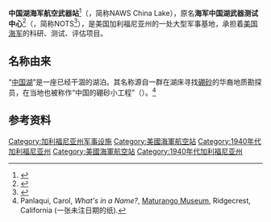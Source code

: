 {{NoteTA
|G1=USState
|G2=US Government
}}
{{expand English}}
{{Infobox military installation
| name = 中国湖海军航空武器站
| ensign = 
| ensign_size =
| native_name = Armitage Field
| partof = <!-- for elements within a larger site -->
| location = [[加利福尼亚州|加利福尼亚州]][[里奇克莱斯特_(加利福尼亚州)|里奇克莱斯特]]
| nearest_town = <!-- used in military test site infobox -->
| country = 美国
| image = File:US Navy 051215-N-9277A-003 An F-A-18F Super Hornet assigned to Air Test and Evaluation Squadron Nine (VX-9) returns to {{notatypo|i|ts'}} home at Naval Air Weapons Station (NAWS) China Lake.jpg
| alt = 
| caption = [[VX-9|VX-9]]中队的一架[[F/A-18E/F超級大黃蜂式打擊戰鬥機|F/A-18F超级大黄蜂战斗机]]正返航中国湖海军航空武器站
| image2 = <!--[[File:Naval_Air_Weapons_Station_China_Lake_logo.jpg|175px]] -->
| alt2 = 
| caption2 = 
| coordinates = {{coord|35|41|08|N|117|41|31|W|type:airport|display=inline,title}}
| pushpin_map = USA
| pushpin_map_caption = 在美國的位置
| pushpin_label = 中國湖
| pushpin_label_position = top
| ownership = [[美國國防部|國防部]]
| operator = [[美國國防部|美國國防部]]
| controlledby = Navy Region Southwest
| built = {{Start date|1935}}（民用）
| used = 1942年 – 
| condition = 現役
| events = [[2019年里奇克萊斯特地震|2019年里奇克萊斯特地震]]
| website = {{Official website|https://www.cnic.navy.mil/regions/cnrsw/installations/naws_china_lake.html}}
<!-- begin airfield information  -->
| IATA = <!--not NID-->
| ICAO = KNID
| FAA = NID
| TC = 
| LID = 
| GPS = 
| WMO = 746120
| elevation = {{Convert|696.1|m|0}}
| r1-number = 03/21
| r1-length = {{Convert|3048.3|m|0}}
| r1-surface = [[混凝土|混凝土]]
| r2-number = 14/32
| r2-length = {{Convert|2747.1|m|0}}
| r2-surface = [[柏油|柏油]]
| r3-number = 08/26
| r3-length = {{Convert|2167.4|m|0}}
| r3-surface = 混凝土
| h1-number = 
| h1-length = <!-- {{Convert| |m|0}} -->
| h1-surface = 
| airfield_other_label = <!-- for renaming "Other facilities" in infobox -->
| airfield_other = 一個[[垂直起降|垂直起降]]場
<!--  end airfield information   -->
| footnotes = '''來源:''' [[美國聯邦航空總署|美國聯邦航空總署]]<ref>{{FAA-airport|ID=NID}}</ref>
}}
'''中国湖海军航空武器站'''<ref>{{cite web |title=【南加地震】美国重要海军基地紧急疏散 |url=https://www.usnewsexpress.com/archives/84678 |website=美国新闻速递 |accessdate=2021-04-02 |language=zh-hans |date=2019-07-06}}</ref>（{{lang-en|Naval Air Weapons Station China Lake}}，简称NAWS China Lake），原名'''海军中国湖武器测试中心'''<ref>{{cite web |author1=世界新闻网 |title=海军F/A-18E坠毁 驾驶弹射送医 |url=https://www.lapeople.com/news/30587.html |website=人在洛杉矶网 |accessdate=2021-04-02 |language=zh-hans |date=2020-10-21}}</ref>（{{lang-en|Naval Ordnance Test Station}}，简称NOTS<ref name=rbbls>{{cite news |url=https://news.google.com/newspapers?id=P6QRAAAAIBAJ&pg=6319%2C1375091 |work=Spokesman-Review |location=(Spokane, Washington) |agency=Associated Press |title=Record broken by land sled |date=1955-09-27 |page=1 |accessdate=2021-04-02 |archive-date=2021-10-06 |archive-url=https://web.archive.org/web/20211006011145/https://news.google.com/newspapers?id=P6QRAAAAIBAJ&pg=6319%2C1375091 |dead-url=no }}</ref>），是美国加利福尼亚州的一处大型军事基地，承担着[[美国海军|美国海军]]的科研、测试、评估项目。

== 名称由来 ==
“[[中国湖|中国湖]]”是一座已经干涸的湖泊。其名称源自一群在湖床寻找[[硼砂|硼砂]]的华裔地质勘探员，在当地也被称作“中国的硼砂小工程”（{{lang|en|The Little Chinese Borax Works}}）。<ref>Panlaqui, Carol, ''What's in a Name?'', [[Maturango_Museum|Maturango Museum]], Ridgecrest, California (一张未注日期的纸).</ref>

== 参考资料 ==
{{reflist}}
{{US research agencies}}
[[Category:加利福尼亚州军事设施|Category:加利福尼亚州军事设施]]
[[Category:美國海軍航空站|Category:美國海軍航空站]]
[[Category:1940年代加利福尼亚州|Category:1940年代加利福尼亚州]]
[[Category:美國海軍航空站|Category:美國海軍航空站]]
[[Category:1940年代加利福尼亚州|Category:1940年代加利福尼亚州]]
